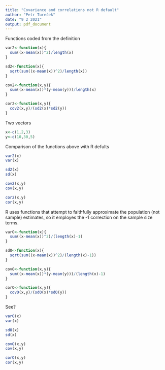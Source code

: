 ---
title: "Covariance and correlations not R default"
author: "Petr Tureček"
date: "9 2 2021"
output: pdf_document
---

Functions coded from the definition 
```{r}
var2<-function(x){
  sum((x-mean(x))^2)/length(x)
}

sd2<-function(x){
  sqrt(sum((x-mean(x))^2)/length(x))
}

cov2<-function(x,y){
  sum((x-mean(x))*(y-mean(y)))/length(x)
}

cor2<-function(x,y){
  cov2(x,y)/(sd2(x)*sd2(y))
}
```

Two vectors
```{r}
x<-c(1,2,3)
y<-c(10,30,5)
```

Comparison of the functions above with R defults
```{r}
var2(x)
var(x)
```
```{r}
sd2(x)
sd(x)
```
```{r}
cov2(x,y)
cov(x,y)
```
```{r}
cor2(x,y)
cor(x,y)
```

R uses functions that attempt to faithfully approximate the population (not sample) estimates, so it employes the -1 correction on the sample size terms.
```{r}
varO<-function(x){
  sum((x-mean(x))^2)/(length(x)-1)
}

sdO<-function(x){
  sqrt(sum((x-mean(x))^2)/(length(x)-1))
}

covO<-function(x,y){
  sum((x-mean(x))*(y-mean(y)))/(length(x)-1)
}

corO<-function(x,y){
  covO(x,y)/(sdO(x)*sdO(y))
}
```

See?
```{r}
varO(x)
var(x)
```
```{r}
sdO(x)
sd(x)
```
```{r}
covO(x,y)
cov(x,y)
```
```{r}
corO(x,y)
cor(x,y)
```
